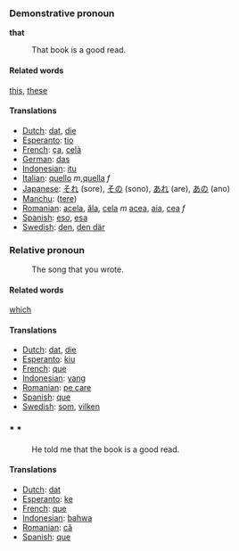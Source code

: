 ===Demonstrative pronoun===

'''that'''

:That book is a good read.

====Related words====
[[this]], [[these]]

====Translations====

*[[Dutch]]: [[dat]], [[die]]
*[[Esperanto]]: [[tio]]
*[[French]]: [[ça]], [[celà]]
*[[German]]: [[das]]
*[[Indonesian]]: [[itu]]
*[[Italian]]: [[quello]] ''m'',[[quella]] ''f''
*[[Japanese]]: [[それ]] (sore), [[その]] (sono), [[あれ]] (are), [[あの]] (ano)
*[[Manchu]]: ([[tere]])
*[[Romanian]]: [[acela]], [[ăla]], [[cela]] ''m'' [[acea]], [[aia]], [[cea]] ''f''
*[[Spanish]]: [[eso]], [[esa]]
*[[Swedish]]: [[den]], [[den där]]

===Relative pronoun===

:The song that you wrote.

====Related words====
[[which]]

====Translations====

*[[Dutch]]: [[dat]], [[die]]
*[[Esperanto]]: [[kiu]]
*[[French]]: [[que]]
*[[Indonesian]]: [[yang]]
*[[Romanian]]: [[pe care]]
*[[Spanish]]: [[que]]
*[[Swedish]]: [[som]], [[vilken]]

=== * * ===

:He told me that the book is a good read.

====Translations====

*[[Dutch]]: [[dat]]
*[[Esperanto]]: [[ke]]
*[[French]]: [[que]]
*[[Indonesian]]: [[bahwa]]
*[[Romanian]]: [[că]]
*[[Spanish]]: [[que]]